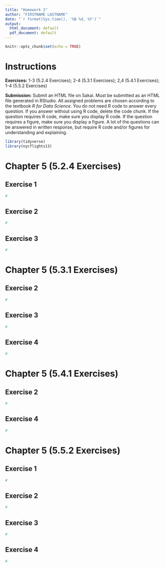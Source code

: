 ```yaml
---
title: "Homework 2"
author: "FIRSTNAME LASTNAME"
date: "`r format(Sys.time(), '%B %d, %Y')`"
output:
  html_document: default
  pdf_document: default
---
```


```r
knitr::opts_chunk$set(echo = TRUE)
```

# Instructions

**Exercises:**  1-3 (5.2.4 Exercises); 2-4 (5.3.1 Exercises); 2,4 (5.4.1 Exercises); 1-4 (5.5.2 Exercises)

**Submission:** Submit an HTML file on Sakai. Must be submitted as an HTML file generated in RStudio. All assigned problems are chosen according to the textbook *R for Data Science*. You do not need R code to answer every question. If you answer without using R code, delete the code chunk. If the question requires R code, make sure you display R code. If the question requires a figure, make sure you display a figure. A lot of the questions can be answered in written response, but require R code and/or figures for understanding and explaining.

```r
library(tidyverse)
library(nycflights13)
```

# Chapter 5 (5.2.4 Exercises)

##  Exercise 1
```r
#
```

##  Exercise 2
```r
#
```

##  Exercise 3
```r
#
```

# Chapter 5 (5.3.1 Exercises)

##  Exercise 2
```r
#
```

##  Exercise 3
```r
#
```

##  Exercise 4
```r
#
```

# Chapter 5 (5.4.1 Exercises)

##  Exercise 2
```r
#
```

##  Exercise 4
```r
#
```

# Chapter 5 (5.5.2 Exercises)

##  Exercise 1
```r
#
```

##  Exercise 2
```r
#
```

##  Exercise 3
```r
#
```

##  Exercise 4
```r
#
```